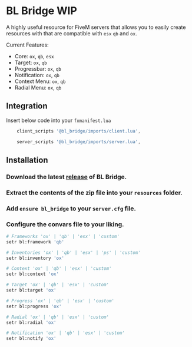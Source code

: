 
# BL Bridge WIP

A highly useful resource for FiveM servers that allows you to easily create resources with that are compatible with `esx` `qb` and `ox`.

Current Features:
- Core: `ox`, `qb`, `esx`
- Target: `ox`, `qb`
- Progressbar: `ox`, `qb`
- Notification: `ox`, `qb`
- Context Menu: `ox`, `qb`
- Radial Menu: `ox`, `qb`

<ResourceLinks repo="https://github.com/Byte-Labs-Project/bl_bridge" />

## Integration
Insert below code into your `fxmanifest.lua`
```lua
    client_scripts '@bl_bridge/imports/client.lua',

    server_scripts '@bl_bridge/imports/server.lua',
```

## Installation

<Steps>

### Download the latest [release](https://github.com/Byte-Labs-Project/bl_bridge/releases) of BL Bridge.

### Extract the contents of the zip file into your `resources` folder.

### Add `ensure bl_bridge` to your `server.cfg` file.

### Configure the convars file to your liking.
```bash
# Frameworks 'ox' | 'qb' | 'esx' | 'custom'
setr bl:framework 'qb' 

# Inventories 'ox' | 'qb' | 'esx' | 'ps' | 'custom'
setr bl:inventory 'ox'

# Context 'ox' | 'qb' | 'esx' | 'custom'
setr bl:context 'ox'

# Target 'ox' | 'qb' | 'esx' | 'custom'
setr bl:target 'ox'

# Progress 'ox' | 'qb' | 'esx' | 'custom'
setr bl:progress 'ox'

# Radial 'ox' | 'qb' | 'esx' | 'custom'
setr bl:radial 'ox'

# Notification 'ox' | 'qb' | 'esx' | 'custom'
setr bl:notify 'ox'
```

</Steps>